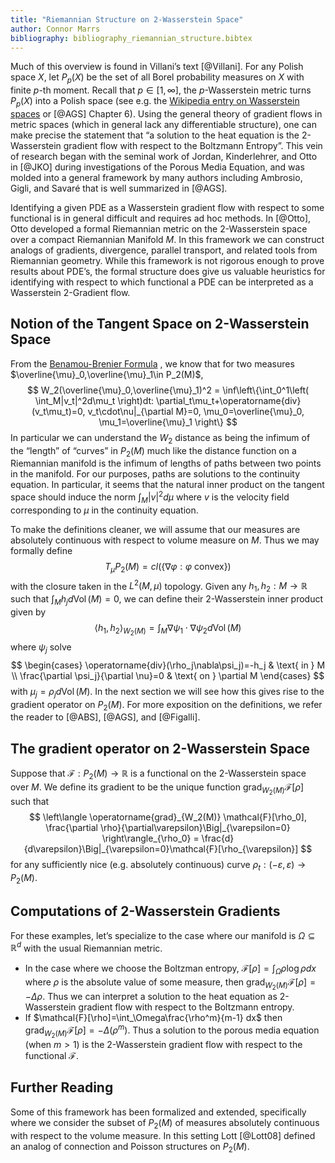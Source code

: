 ```yaml
---
title: "Riemannian Structure on 2-Wasserstein Space"
author: Connor Marrs
bibliography: bibliography_riemannian_structure.bibtex
---
```


Much of this overview is found in Villani's text [@Villani]. For any Polish space $X$, let $P_p(X)$ be the set of all Borel probability measures on $X$ with finite $p$-th moment. Recall that $p\in[1,\infty]$, the $p$-Wasserstein metric turns $P_p(X)$ into a Polish space (see e.g. the [Wikipedia entry on Wasserstein spaces](https://en.wikipedia.org/wiki/Wasserstein_metric#Metric_structure) or [@AGS] Chapter 6). Using the general theory of gradient flows in metric spaces (which in general lack any differentiable structure), one can make precise the statement that "a solution to the heat equation is the 2-Wasserstein gradient flow with respect to the Boltzmann Entropy". This vein of research began with the seminal work of Jordan, Kinderlehrer, and Otto in [@JKO] during investigations of the Porous Media Equation, and was molded into a general framework by many authors including Ambrosio, Gigli, and Savaré that is well summarized in [@AGS].

Identifying a given PDE as a Wasserstein gradient flow with respect to some functional is in general difficult and requires ad hoc methods. In [@Otto], Otto developed a formal Riemannian metric on the $2$-Wasserstein space over a compact Riemannian Manifold $M$. In this framework we can construct analogs of gradients, divergence, parallel transport, and related tools from Riemannian geometry. While this framework is not rigorous enough to prove results about PDE's, the formal structure does give us valuable heuristics for identifying with respect to which functional a PDE can be interpreted as a Wasserstein 2-Gradient flow.

## Notion of the Tangent Space on 2-Wasserstein Space

From the [Benamou-Brenier Formula](https://www.otwiki.xyz/wiki/The_continuity_equation_and_Benamour_Brenier_formula) , we know that for two measures $\overline{\mu}_0,\overline{\mu}_1\in P_2(M)$, $$
    W_2(\overline{\mu}_0,\overline{\mu}_1)^2 = \inf\left\{\int_0^1\left(
        \int_M|v_t|^2d\mu_t
    \right)dt: 
        \partial_t\mu_t+\operatorname{div}(v_t\mu_t)=0,  v_t\cdot\nu|_{\partial M}=0,  \mu_0=\overline{\mu}_0, \mu_1=\overline{\mu}_1
    \right\}
$$ In particular we can understand the $W_2$ distance as being the infimum of the "length" of "curves" in $P_2(M)$ much like the distance function on a Riemannian manifold is the infimum of lengths of paths between two points in the manifold. For our purposes, paths are solutions to the continuity equation. In particular, it seems that the natural inner product on the tangent space should induce the norm $\int_M|v|^2d\mu$ where $v$ is the velocity field corresponding to $\mu$ in the continuity equation.

To make the definitions cleaner, we will assume that our measures are absolutely continuous with respect to volume measure on $M$. Thus we may formally define $$
    T_\mu P_2(M)=cl(\{\nabla\varphi: \varphi \text{ convex}\})
$$ with the closure taken in the $L^2(M,\mu)$ topology. Given any $h_1,h_2:M\rightarrow \mathbb{R}$ such that $\int_Mh_jd\operatorname{Vol}(M)=0$, we can define their 2-Wasserstein inner product given by $$
    \langle h_1,h_2\rangle_{W_2(M)} = \int_M \nabla \psi_1\cdot \nabla\psi_2 d\operatorname{Vol}(M)
$$ where $\psi_j$ solve $$
    \begin{cases}
        \operatorname{div}(\rho_j\nabla\psi_j)=-h_j & \text{ in } M \\
        \frac{\partial \psi_j}{\partial \nu}=0 & \text{ on } \partial M
    \end{cases}
$$ with $\mu_j=\rho_j d\operatorname{Vol}(M)$. In the next section we will see how this gives rise to the gradient operator on $P_2(M)$. For more exposition on the definitions, we refer the reader to [@ABS], [@AGS], and [@Figalli].

## The gradient operator on 2-Wasserstein Space

Suppose that $\mathcal{F}:P_2(M)\rightarrow \mathbb{R}$ is a functional on the 2-Wasserstein space over $M$. We define its gradient to be the unique function $\operatorname{grad}_{W_2(M)} \mathcal{F}[\rho]$ such that $$
    \left\langle
       \operatorname{grad}_{W_2(M)} \mathcal{F}[\rho_0], \frac{\partial \rho}{\partial\varepsilon}\Big|_{\varepsilon=0} 
    \right\rangle_{\rho_0} = \frac{d}{d\varepsilon}\Big|_{\varepsilon=0}\mathcal{F}[\rho_{\varepsilon}]
$$ for any sufficiently nice (e.g. absolutely continuous) curve $\rho_t:(-\varepsilon,\varepsilon)\rightarrow P_2(M)$.

## Computations of 2-Wasserstein Gradients

For these examples, let's specialize to the case where our manifold is $\Omega\subseteq \mathbb{R}^d$ with the usual Riemannian metric.

-   In the case where we choose the Boltzman entropy, $\mathcal{F}[\rho]=\int_\Omega\rho\log\rho dx$ where $\rho$ is the absolute value of some measure, then $\operatorname{grad}_{W_2(M)} \mathcal{F}[\rho]=-\Delta\rho$. Thus we can interpret a solution to the heat equation as 2-Wasserstein gradient flow with respect to the Boltzmann entropy.
-   If $\mathcal{F}[\rho]=\int_\Omega\frac{\rho^m}{m-1} dx$ then $\operatorname{grad}_{W_2(M)} \mathcal{F}[\rho]=-\Delta(\rho^m)$. Thus a solution to the porous media equation (when $m>1$) is the 2-Wasserstein gradient flow with respect to the functional $\mathcal{F}$.

## Further Reading

Some of this framework has been formalized and extended, specifically where we consider the subset of $P_2(M)$ of measures absolutely continuous with respect to the volume measure. In this setting Lott [@Lott08] defined an analog of connection and Poisson structures on $P_2(M)$.
